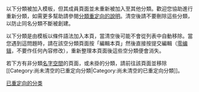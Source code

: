 {{Empty category}}
{{Cleanup_category}}
{{Backlog|1}}

以下分類被加入{{Tl|分類重定向}}模板，但其成員頁面並未重新被加入至其他分類。歡迎您協助進行重新分類，如需更多幫助請參閱[[Wikipedia:頁面分類#分類重定向|分類重定向的說明]]。清空後請不要刪除這些分類，以防止同名分類不斷被創建。

以下分類是由{{Tl|分類重定向}}模板以條件語法加入本頁，當清空後可能不會從列表中自動移除。當您遇到這問題時，請在該空分類頁面按「編輯本頁」然後直接按提交編輯（[[Wikipedia:零编辑|零编辑]]，不要作任何內容修改），重新整理本頁面後這些空分類便會消失。

若下方有非分類[[Help:名字空間|名字空間]]的頁面，或未掛{{Tl|分類重定向}}的分類，請前往該頁面並移除<nowiki>[[Category:尚未清空的已重定向分類|Category:尚未清空的已重定向分類]]</nowiki>。

{{Purge}}

[[Category:已重定向的分类|]]